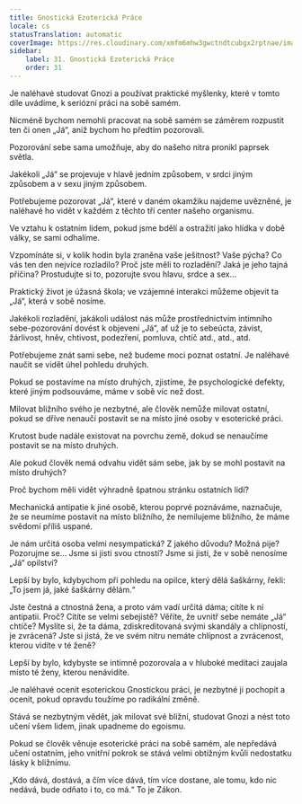 ```yaml
---
title: Gnostická Ezoterická Práce
locale: cs
statusTranslation: automatic
coverImage: https://res.cloudinary.com/xmfm6mhw3gwctndtcubgx2rptnae/image/upload/v1740468922/small_cover_tratado_de_psicologia_revolucionaria_a4c0dca4e0.webp
sidebar:
    label: 31. Gnostická Ezoterická Práce
    order: 31
---
```

Je naléhavé studovat Gnozi a používat praktické myšlenky, které v tomto díle uvádíme, k seriózní práci na sobě samém.

Nicméně bychom nemohli pracovat na sobě samém se záměrem rozpustit ten či onen „Já“, aniž bychom ho předtím pozorovali.

Pozorování sebe sama umožňuje, aby do našeho nitra pronikl paprsek světla.

Jakékoli „Já“ se projevuje v hlavě jedním způsobem, v srdci jiným způsobem a v sexu jiným způsobem.

Potřebujeme pozorovat „Já“, které v daném okamžiku najdeme uvězněné, je naléhavé ho vidět v každém z těchto tří center našeho organismu.

Ve vztahu k ostatním lidem, pokud jsme bdělí a ostražití jako hlídka v době války, se sami odhalíme.

Vzpomínáte si, v kolik hodin byla zraněna vaše ješitnost? Vaše pýcha? Co vás ten den nejvíce rozladilo? Proč jste měli to rozladění? Jaká je jeho tajná příčina? Prostudujte si to, pozorujte svou hlavu, srdce a sex...

Praktický život je úžasná škola; ve vzájemné interakci můžeme objevit ta „Já“, která v sobě nosíme.

Jakékoli rozladění, jakákoli událost nás může prostřednictvím intimního sebe-pozorování dovést k objevení „Já“, ať už je to sebeúcta, závist, žárlivost, hněv, chtivost, podezření, pomluva, chtíč atd., atd., atd.

Potřebujeme znát sami sebe, než budeme moci poznat ostatní. Je naléhavé naučit se vidět úhel pohledu druhých.

Pokud se postavíme na místo druhých, zjistíme, že psychologické defekty, které jiným podsouváme, máme v sobě víc než dost.

Milovat bližního svého je nezbytné, ale člověk nemůže milovat ostatní, pokud se dříve nenaučí postavit se na místo jiné osoby v esoterické práci.

Krutost bude nadále existovat na povrchu země, dokud se nenaučíme postavit se na místo druhých.

Ale pokud člověk nemá odvahu vidět sám sebe, jak by se mohl postavit na místo druhých?

Proč bychom měli vidět výhradně špatnou stránku ostatních lidí?

Mechanická antipatie k jiné osobě, kterou poprvé poznáváme, naznačuje, že se neumíme postavit na místo bližního, že nemilujeme bližního, že máme svědomí příliš uspané.

Je nám určitá osoba velmi nesympatická? Z jakého důvodu? Možná pije? Pozorujme se... Jsme si jisti svou ctností? Jsme si jisti, že v sobě nenosíme „Já“ opilství?

Lepší by bylo, kdybychom při pohledu na opilce, který dělá šaškárny, řekli: „To jsem já, jaké šaškárny dělám.“

Jste čestná a ctnostná žena, a proto vám vadí určitá dáma; cítíte k ní antipatii. Proč? Cítíte se velmi sebejistě? Věříte, že uvnitř sebe nemáte „Já“ chtíče? Myslíte si, že ta dáma, zdiskreditovaná svými skandály a chlípností, je zvrácená? Jste si jistá, že ve svém nitru nemáte chlípnost a zvrácenost, kterou vidíte v té ženě?

Lepší by bylo, kdybyste se intimně pozorovala a v hluboké meditaci zaujala místo té ženy, kterou nenávidíte.

Je naléhavé ocenit esoterickou Gnostickou práci, je nezbytné ji pochopit a ocenit, pokud opravdu toužíme po radikální změně.

Stává se nezbytným vědět, jak milovat své bližní, studovat Gnozi a nést toto učení všem lidem, jinak upadneme do egoismu.

Pokud se člověk věnuje esoterické práci na sobě samém, ale nepředává učení ostatním, jeho vnitřní pokrok se stává velmi obtížným kvůli nedostatku lásky k bližnímu.

„Kdo dává, dostává, a čím více dává, tím více dostane, ale tomu, kdo nic nedává, bude odňato i to, co má.“ To je Zákon.

